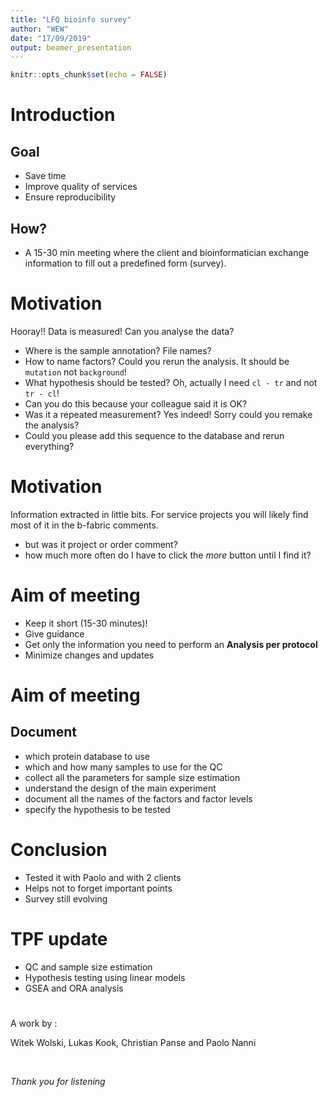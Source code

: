 ```yaml
---
title: "LFQ bioinfo survey"
author: "WEW"
date: "17/09/2019"
output: beamer_presentation
---
```


```r
knitr::opts_chunk$set(echo = FALSE)
```


# Introduction

## Goal

- Save time 
- Improve quality of services
- Ensure reproducibility

## How?

- A 15-30 min meeting where the client and bioinformatician exchange information to fill out a predefined form (survey).

# Motivation

Hooray!! Data is measured! Can you analyse the data?

- Where is the sample annotation? File names?
- How to name factors? Could you rerun the analysis. It should be `mutation` not `background`! 
- What hypothesis should be tested? Oh, actually I need `cl - tr` and not `tr - cl`!
- Can you do this because your colleague said it is OK?
- Was it a repeated measurement? Yes indeed! Sorry could you remake the analysis?
- Could you please add this sequence to the database and rerun everything?

# Motivation

Information extracted in little bits. For service projects you will likely find most of it in the b-fabric comments.

- but was it project or order comment?
- how much more often do I have to click the _more_ button until I find it?

# Aim of meeting

- Keep it short (15-30 minutes)!
- Give guidance
- Get only the information you need to perform an __Analysis per protocol__
- Minimize changes and updates


# Aim of meeting

## Document

- which protein database to use
- which and how many samples to use for the QC
- collect all the parameters for sample size estimation
- understand the design of the main experiment
- document all the names of the factors and factor levels
- specify the hypothesis to be tested


# Conclusion

- Tested it with Paolo and with 2 clients
- Helps not to forget important points
- Survey still evolving


# TPF update

- QC and sample size estimation
- Hypothesis testing using linear models
- GSEA and ORA analysis


# 


A work by :

Witek Wolski, Lukas Kook, Christian Panse and Paolo Nanni

$~$
$~$
$~$
$~$

_Thank you for listening_




